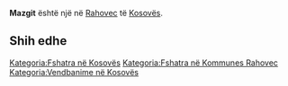 {{Fshat në 
 | Emri                = Mazgit
 | EmriAlt                = 
 | NAME_SHORT_FORM=      
 | NAME_GENERIC=      
 | NAME_SORT_NAME_RO=      MAZGIT
 | FULL_NAME_RO = Mazgit
 | FULL_NAME_ND_RO=Mazgit
 | SORT_NAME_RG=MAZGIT
 | FULL_NAME_RG=Mazgit
 | FULL_NAME_ND_RG=Mazgit
 | SRP_NAME_SHORT_FORM=      
 | SRP_NAME_GENERIC=      
 | SRP_NAME_SORT_NAME_RO=      
 | SRP_FULL_NAME_RO = 
 | SRP_FULL_NAME_ND_RO=
 | SRP_SORT_NAME_RG=
 | SRP_FULL_NAME_RG=
 | SRP_FULL_NAME_ND_RG=
 | Emri (Rasa dhanore) = 
 | Figura              = 
 | Shteti              = Kosovo
 | Komuna              = Rahovec
 | Kodi postar         = 
 | Sipërfaqja          = 

 | Popullsia           = 

 | Regj. i popullsisë  = 
 | Dend. e popullsisë  = 
 | Faqja zyrtare       = 
 <!--- Koordinatat ----> 
 | Gjerësia            = 42.689374
 | Gjatësia            = 21.09334
 | Lartësia            = 
}}
'''Mazgit''' është një [[]] në [[Rahovec]] të [[Kosovës]].

<!-- == Gjeografia == -->
<!-- == Historia == -->
<!-- == Demografia == -->
== Shih edhe ==
{{Komuna Rahovec}}
{{Kosovo-Administrata-Cung}}

[[Kategoria:Fshatra në Kosovës]]
[[Kategoria:Fshatra në Kommunes Rahovec]]
[[Kategoria:Vendbanime në Kosovës]]
